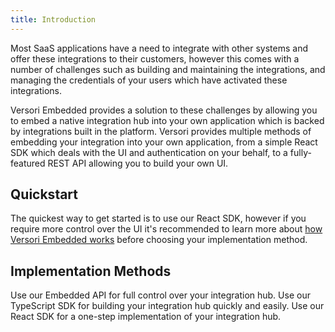 ```yaml
---
title: Introduction
---
```


Most SaaS applications have a need to integrate with other systems and offer these integrations to their customers,
however this comes with a number of challenges such as building and maintaining the integrations, and managing the
credentials of your users which have activated these integrations.

Versori Embedded provides a solution to these challenges by allowing you to embed a native integration hub into your own
application which is backed by integrations built in the platform. Versori provides multiple methods of embedding your
integration into your own application, from a simple React SDK which deals with the UI and authentication on your
behalf, to a fully-featured REST API allowing you to build your own UI.

## Quickstart

The quickest way to get started is to use our React SDK, however if you require more control over the UI it's
recommended to learn more about [how Versori Embedded works](/v1/embedded/how-it-works) before choosing your
implementation method.

## Implementation Methods

<CardGroup cols={3}>
    <Card title="Embedded API" icon="microchip" href="/v1/api-reference/embedded">
        Use our Embedded API for full control over your integration hub.
    </Card>
    <Card title="TypeScript SDK" icon="code" href="/v1/embedded/sdks/typescript">
        Use our TypeScript SDK for building your integration hub quickly and easily.
    </Card>
    <Card title="React SDK" icon="react" href="/v1/embedded/sdks/react">
        Use our React SDK for a one-step implementation of your integration hub.
    </Card>
</CardGroup>
